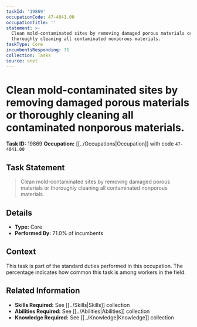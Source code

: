 ```yaml
---
taskId: '19869'
occupationCode: 47-4041.00
occupationTitle: ''
statement: >-
  Clean mold-contaminated sites by removing damaged porous materials or
  thoroughly cleaning all contaminated nonporous materials.
taskType: Core
incumbentsResponding: 71
collection: Tasks
source: onet
---
```

# Clean mold-contaminated sites by removing damaged porous materials or thoroughly cleaning all contaminated nonporous materials.

**Task ID:** 19869
**Occupation:** [[../Occupations|Occupation]] with code `47-4041.00`

## Task Statement

> Clean mold-contaminated sites by removing damaged porous materials or thoroughly cleaning all contaminated nonporous materials.

## Details

- **Type:** Core
- **Performed By:** 71.0% of incumbents

## Context

This task is part of the standard duties performed in this occupation. The percentage indicates how common this task is among workers in the field.

## Related Information

- **Skills Required:** See [[../Skills|Skills]] collection
- **Abilities Required:** See [[../Abilities|Abilities]] collection
- **Knowledge Required:** See [[../Knowledge|Knowledge]] collection
